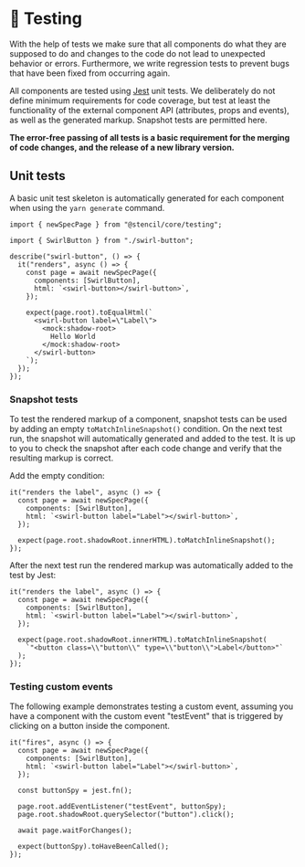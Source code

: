 
<Meta title="Requirements/Testing" />

# 🤖 Testing

With the help of tests we make sure that all components do what they are
supposed to do and changes to the code do not lead to unexpected behavior or
errors. Furthermore, we write regression tests to prevent bugs that have been
fixed from occurring again.

All components are tested using [Jest](https://jestjs.io/) unit tests. We
deliberately do not define minimum requirements for code coverage, but test at
least the functionality of the external component API (attributes, props and
events), as well as the generated markup. Snapshot tests are permitted here.

**The error-free passing of all tests is a basic requirement for the merging of
code changes, and the release of a new library version.**

## Unit tests

A basic unit test skeleton is automatically generated for each component when
using the `yarn generate` command.

```tsx
import { newSpecPage } from "@stencil/core/testing";

import { SwirlButton } from "./swirl-button";

describe("swirl-button", () => {
  it("renders", async () => {
    const page = await newSpecPage({
      components: [SwirlButton],
      html: `<swirl-button></swirl-button>`,
    });

    expect(page.root).toEqualHtml(`
      <swirl-button label=\"Label\">
        <mock:shadow-root>
          Hello World
        </mock:shadow-root>
      </swirl-button>
    `);
  });
});
```

### Snapshot tests

To test the rendered markup of a component, snapshot tests can be used by adding
an empty `toMatchInlineSnapshot()` condition. On the next test run, the snapshot
will automatically generated and added to the test. It is up to you to check the
snapshot after each code change and verify that the resulting markup is correct.

Add the empty condition:

```tsx
it("renders the label", async () => {
  const page = await newSpecPage({
    components: [SwirlButton],
    html: `<swirl-button label="Label"></swirl-button>`,
  });

  expect(page.root.shadowRoot.innerHTML).toMatchInlineSnapshot();
});
```

After the next test run the rendered markup was automatically added to the test
by Jest:

```tsx
it("renders the label", async () => {
  const page = await newSpecPage({
    components: [SwirlButton],
    html: `<swirl-button label="Label"></swirl-button>`,
  });

  expect(page.root.shadowRoot.innerHTML).toMatchInlineSnapshot(
    `"<button class=\\"button\\" type=\\"button\\">Label</button>"`
  );
});
```

### Testing custom events

The following example demonstrates testing a custom event, assuming you have a
component with the custom event "testEvent" that is triggered by clicking on a
button inside the component.

```tsx
it("fires", async () => {
  const page = await newSpecPage({
    components: [SwirlButton],
    html: `<swirl-button label="Label"></swirl-button>`,
  });

  const buttonSpy = jest.fn();

  page.root.addEventListener("testEvent", buttonSpy);
  page.root.shadowRoot.querySelector("button").click();

  await page.waitForChanges();

  expect(buttonSpy).toHaveBeenCalled();
});
```
